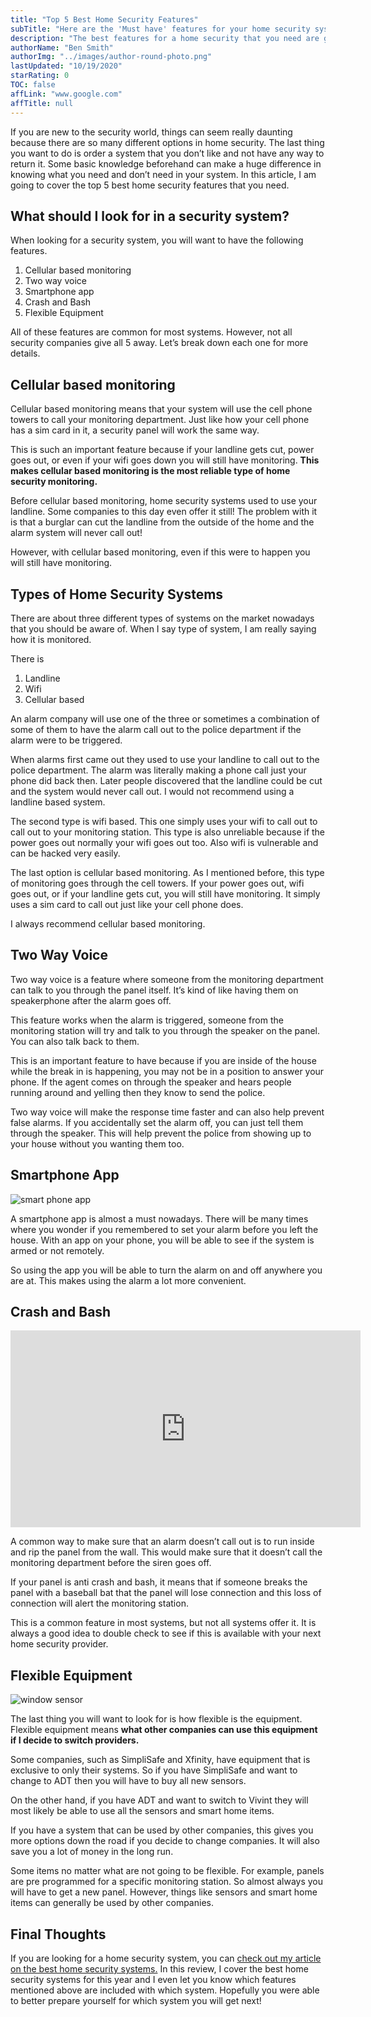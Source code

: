 ```yaml
---
title: "Top 5 Best Home Security Features"
subTitle: "Here are the 'Must have' features for your home security system"
description: "The best features for a home security that you need are going to be cellular based monitoring, two way voice, smartphone app, crash and bash, and having flexible equipment"
authorName: "Ben Smith"
authorImg: "../images/author-round-photo.png"
lastUpdated: "10/19/2020"
starRating: 0
TOC: false
affLink: "www.google.com"
affTitle: null
---
```


If you are new to the security world, things can seem really daunting because there are so many different options in home security. The last thing you want to do is order a system that you don’t like and not have any way to return it. Some basic knowledge beforehand can make a huge difference in knowing what you need and don’t need in your system. In this article, I am going to cover the top 5 best home security features that you need.

## What should I look for in a security system?

When looking for a security system, you will want to have the following features.

1. Cellular based monitoring
2. Two way voice
3. Smartphone app
4. Crash and Bash
5. Flexible Equipment

All of these features are common for most systems. However, not all security companies give all 5 away. Let’s break down each one for more details.

## Cellular based monitoring

Cellular based monitoring means that your system will use the cell phone towers to call your monitoring department. Just like how your cell phone has a sim card in it, a security panel will work the same way.

This is such an important feature because if your landline gets cut, power goes out, or even if your wifi goes down you will still have monitoring. **This makes cellular based monitoring is the most reliable type of home security monitoring.**

Before cellular based monitoring, home security systems used to use your landline. Some companies to this day even offer it still! The problem with it is that a burglar can cut the landline from the outside of the home and the alarm system will never call out!

However, with cellular based monitoring, even if this were to happen you will still have monitoring.

## Types of Home Security Systems

There are about three different types of systems on the market nowadays that you should be aware of. When I say type of system, I am really saying how it is monitored.

There is

1. Landline
2. Wifi
3. Cellular based

An alarm company will use one of the three or sometimes a combination of some of them to have the alarm call out to the police department if the alarm were to be triggered.

When alarms first came out they used to use your landline to call out to the police department. The alarm was literally making a phone call just your phone did back then. Later people discovered that the landline could be cut and the system would never call out. I would not recommend using a landline based system.

The second type is wifi based. This one simply uses your wifi to call out to call out to your monitoring station. This type is also unreliable because if the power goes out normally your wifi goes out too. Also wifi is vulnerable and can be hacked very easily.

The last option is cellular based monitoring. As I mentioned before, this type of monitoring goes through the cell towers. If your power goes out, wifi goes out, or if your landline gets cut, you will still have monitoring. It simply uses a sim card to call out just like your cell phone does.

I always recommend cellular based monitoring.

## Two Way Voice

Two way voice is a feature where someone from the monitoring department can talk to you through the panel itself. It’s kind of like having them on speakerphone after the alarm goes off.

This feature works when the alarm is triggered, someone from the monitoring station will try and talk to you through the speaker on the panel. You can also talk back to them.

This is an important feature to have because if you are inside of the house while the break in is happening, you may not be in a position to answer your phone. If the agent comes on through the speaker and hears people running around and yelling then they know to send the police.

Two way voice will make the response time faster and can also help prevent false alarms. If you accidentally set the alarm off, you can just tell them through the speaker. This will help prevent the police from showing up to your house without you wanting them too.

## Smartphone App

![smart phone app](../images/vivint/vivint-app-iphone-min.jpg)

A smartphone app is almost a must nowadays. There will be many times where you wonder if you remembered to set your alarm before you left the house. With an app on your phone, you will be able to see if the system is armed or not remotely.

So using the app you will be able to turn the alarm on and off anywhere you are at. This makes using the alarm a lot more convenient.

## Crash and Bash

<iframe
  width="560"
  height="315"
  src="https://www.youtube.com/embed/uj_8dm51giw"
  frameborder="0"
  allow="accelerometer; autoplay; clipboard-write; encrypted-media; gyroscope; picture-in-picture"
  allowfullscreen
></iframe>

A common way to make sure that an alarm doesn’t call out is to run inside and rip the panel from the wall. This would make sure that it doesn’t call the monitoring department before the siren goes off.

If your panel is anti crash and bash, it means that if someone breaks the panel with a baseball bat that the panel will lose connection and this loss of connection will alert the monitoring station.

This is a common feature in most systems, but not all systems offer it. It is always a good idea to double check to see if this is available with your next home security provider.

## Flexible Equipment

![window sensor](../images/cove/cove-window-sensor.jpg)

The last thing you will want to look for is how flexible is the equipment. Flexible equipment means **what other companies can use this equipment if I decide to switch providers.**

Some companies, such as SimpliSafe and Xfinity, have equipment that is exclusive to only their systems. So if you have SimpliSafe and want to change to ADT then you will have to buy all new sensors.

On the other hand, if you have ADT and want to switch to Vivint they will most likely be able to use all the sensors and smart home items.

If you have a system that can be used by other companies, this gives you more options down the road if you decide to change companies. It will also save you a lot of money in the long run.

Some items no matter what are not going to be flexible. For example, panels are pre programmed for a specific monitoring station. So almost always you will have to get a new panel. However, things like sensors and smart home items can generally be used by other companies.

## Final Thoughts

If you are looking for a home security system, you can [check out my article on the best home security systems.](/posts/best-home-security-systems) In this review, I cover the best home security systems for this year and I even let you know which features mentioned above are included with which system. Hopefully you were able to better prepare yourself for which system you will get next!
